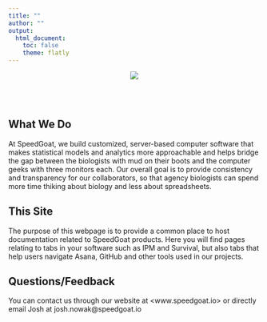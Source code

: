 ```yaml
---
title: ""
author: ""
output:
  html_document:
    toc: false
    theme: flatly
---
```


<center>
  <img src = "./www/SG_Horizontal_Transparent_RGB.png">
</center>

<br>
<br>

## What We Do

At SpeedGoat, we build customized, server-based computer software that makes statistical models and analytics more approachable and helps bridge the gap between the biologists with mud on their boots and the computer geeks with three monitors each. Our overall goal is to provide consistency and transparency for our collaborators, so that agency biologists can spend more time thiking about biology and less about spreadsheets.

## This Site

The purpose of this webpage is to provide a common place to host documentation related to SpeedGoat products.  Here you will find pages relating to tabs in your software such as IPM and Survival, but also tabs that help users navigate Asana, GitHub and other tools used in our projects.

## Questions/Feedback

You can contact us through our website at <www.speedgoat.io> or directly email Josh at josh.nowak@speedgoat.io

